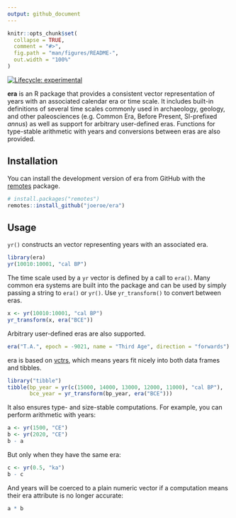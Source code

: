 ```yaml
---
output: github_document
---
```


<!-- README.md is generated from README.Rmd. Please edit that file -->

```r
knitr::opts_chunk$set(
  collapse = TRUE,
  comment = "#>",
  fig.path = "man/figures/README-",
  out.width = "100%"
)
```

<!-- badges: start -->
[![Lifecycle: experimental](https://img.shields.io/badge/lifecycle-experimental-orange.svg)](https://www.tidyverse.org/lifecycle/#experimental)
<!-- badges: end -->

**era** is an R package that provides a consistent vector representation of years with an associated calendar era or time scale.
It includes built-in definitions of several time scales commonly used in archaeology, geology, and other paleosciences (e.g. Common Era, Before Present, SI-prefixed *annus*) as well as support for arbitrary user-defined eras.
Functions for type-stable arithmetic with years and conversions between eras are also provided.

## Installation

You can install the development version of era from GitHub with the [remotes](https://remotes.r-lib.org/) package.

```r
# install.packages("remotes")
remotes::install_github("joeroe/era")
```

## Usage

`yr()` constructs an vector representing years with an associated era.

```r
library(era)
yr(10010:10001, "cal BP")
```

The time scale used by a `yr` vector is defined by a call to `era()`.
Many common era systems are built into the package and can be used by simply passing a string to `era()` or `yr()`.
Use `yr_transform()` to convert between eras.

```r
x <- yr(10010:10001, "cal BP")
yr_transform(x, era("BCE"))
```

Arbitrary user-defined eras are also supported.

```r
era("T.A.", epoch = -9021, name = "Third Age", direction = "forwards")
```

era is based on [vctrs](https://vctrs.r-lib.org/), which means years fit nicely into both data frames and tibbles.

```r
library("tibble")
tibble(bp_year = yr(c(15000, 14000, 13000, 12000, 11000), "cal BP"),
       bce_year = yr_transform(bp_year, era("BCE")))
```

It also ensures type- and size-stable computations.
For example, you can perform arithmetic with years:

```r
a <- yr(1500, "CE")
b <- yr(2020, "CE")
b - a
```

But only when they have the same era:

```r
c <- yr(0.5, "ka")
b - c
```

And years will be coerced to a plain numeric vector if a computation means their era attribute is no longer accurate:

```r
a * b
```
